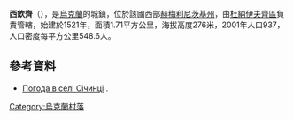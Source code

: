 {{coord|48|52|10|N|26|50|19|E|scale:100000|display=title}}

'''西欽齊'''（{{lang-uk|Січинці}}），是[[烏克蘭|烏克蘭]]的城鎮，位於該國西部[[赫梅利尼茨基州|赫梅利尼茨基州]]，由[[杜納伊夫齊區|杜納伊夫齊區]]負責管轄，始建於1521年，面積1.71平方公里，海拔高度276米，2001年人口937，人口密度每平方公里548.6人。

==參考資料==
* [http://weather.in.ua/ua/hmel'nickaja/23943 Погода в селі Січинці] {{Wayback|url=http://weather.in.ua/ua/hmel'nickaja/23943 |date=20111220072747 }}.

{{Ukraine-geo-stub}}
[[Category:烏克蘭村落|Category:烏克蘭村落]]